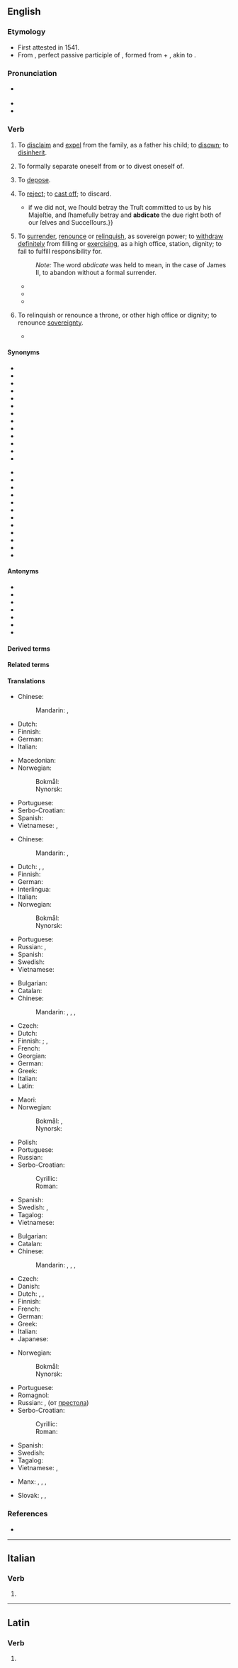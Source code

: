 ==English==

===Etymology===
{{root|en|ine-pro|*deyḱ-}}
* First attested in 1541.
* From {{der|en|la|abdicātus||renounced}}, perfect passive participle of {{m|la|abdicō||renounce, reject, disclaim}}, formed from {{m|la|ab||away}} + {{m|la|dicō||proclaim, dedicate, declare}}, akin to {{m|la|dīcō||say}}.

===Pronunciation===
* {{a|RP}} {{IPA|en|/ˈæb.dɪˌkeɪt/}}
* {{audio|en|En-us-abdicate.ogg|Audio (US)}}
* {{audio|en|en-ca-abdicate.ogg|Audio (CA)}}

===Verb===
{{en-verb}}

# {{lb|en|transitive|obsolete}} To [[disclaim]] and [[expel]] from the family, as a father his child; to [[disown]]; to [[disinherit]]. {{defdate|mid 16th – early 19th c.}}
# {{lb|en|transitive|reflexive|obsolete}} To formally separate oneself from or to divest oneself of. {{defdate|mid 16th – late 17th c.}}
# {{lb|en|transitive|obsolete}} To [[depose]]. {{defdate|early 17th – late 18th c.}}
# {{lb|en|transitive|obsolete}} To [[reject]]; to [[cast off]]; to discard. {{defdate|mid 16th – late 17th c.}}
#* {{RQ:Hall Olive-Tree|chapter=Hard Measure|page=48|passage=[W]e were legally call'd by his Majeſties writ to give our Attendance in Parliament, {{...}} if we did not, we ſhould betray the Truſt committed to us by his Majeſtie, and ſhamefully betray and '''abdicate''' the due right both of our ſelves and Succeſſours.}}
# {{lb|en|transitive}} To [[surrender]], [[renounce]] or [[relinquish]], as sovereign power; to [[withdraw]] [[definitely]] from filling or [[exercising]], as a high office, station, dignity; to fail to fulfill responsibility for. {{defdate|from mid 17th c.}}
#: {{ux|en|to '''abdicate''' the throne, the crown, the [[papacy]]}}
#: ''Note:'' The word ''abdicate'' was held to mean, in the case of James II, to abandon without a formal surrender.
#* {{RQ:Gibbon Roman Empire|passage=The cross-bearers '''abdicated''' their service.}}
#* {{RQ:Burke Revolution in France|passage=He '''abdicates''' all right to be his own governor.}}
#* {{quote-book|en|title=History of England from the Fall of Wolsey to the Death of Elizabeth|author={{w|James Anthony Froude}}|year=1856|passage=The understanding '''abdicates''' its functions.}}
# {{lb|en|intransitive}} To relinquish or renounce a throne, or other high office or dignity; to renounce [[sovereignty]]. {{defdate|First attested in the early 18th c.}}
#* {{RQ:Burke Revolution in France|passage=Though a king may '''abdicate''' for his own person, he cannot '''abdicate''' for the monarchy.}}

====Synonyms====
{{rel-top|synonyms of "abdicate"}}
* {{l|en|abandon}}
* {{l|en|abjure}}
* {{l|en|cast aside}}
* {{l|en|cast off}}
* {{l|en|cede}}
* {{l|en|desert}}
* {{l|en|disinherit}}
* {{l|en|disown}}
* {{l|en|forego}}
* {{l|en|forsake}}
* {{l|en|give up}}
* {{l|en|quit}}
* {{l|en|refuse}}
{{rel-mid}}
* {{l|en|reject}}
* {{l|en|relent}}
* {{l|en|relinquish}}
* {{l|en|renounce}}
* {{l|en|repudiate}}
* {{l|en|resign}}
* {{l|en|retire}}
* {{l|en|stand down}}
* {{l|en|surrender}}
* {{l|en|vacate}}
* {{l|en|waive}}
* {{l|en|yield}}
{{rel-bottom}}

====Antonyms====
* {{l|en|claim}}
* {{l|en|grasp}}
* {{l|en|maintain}}
* {{l|en|occupy}}
* {{l|en|retain}}
* {{l|en|seize}}
* {{l|en|usurp}}

====Derived terms====
{{col4|en
|abdicable
|abdicant
|abdication
|abdicator
}}

====Related terms====
{{rootsee|en|deyḱ}}

====Translations====
{{trans-top-also|to disclaim and expel from family|disinherit}}
* Chinese:
*: Mandarin: {{t+|cmn|辭職}}, {{t+|cmn|辞职|tr=cízhí}}
* Dutch: {{t+|nl|onterven}}
* Finnish: {{t+|fi|hylätä}}
* German: {{t+|de|ausstoßen}}
* Italian: {{t+|it|abdicare}}
{{trans-mid}}
* Macedonian: {{t|mk|се откажува}}
* Norwegian:
*: Bokmål: {{t|no|fornekte}}
*: Nynorsk: {{t|nn|fornekte}}
* Portuguese: {{t|pt|deserdar}}
* Serbo-Croatian: {{t+|sh|odreći}}
* Spanish: {{t+|es|abdicar}}
* Vietnamese: {{t+|vi|từ bỏ}}, {{t+|vi|bỏ}}
{{trans-bottom}}

{{trans-top|to formally separate oneself from or to divest oneself of}}
{{trans-mid}}
{{trans-bottom}}

{{trans-see|to depose|depose}}

{{trans-top|to reject, cast off, discard}}
* Chinese:
*: Mandarin: {{t+|cmn|拒絕}}, {{t+|cmn|拒绝|tr=jùjué}}
* Dutch: {{t+|nl|weigeren}}, {{t+|nl|afwijzen}}, {{t+|nl|verstoten}}
* Finnish: {{t+|fi|hylätä}}
* German: {{t+|de|verweigern}}
* Interlingua: {{t|ia|abdicar}}
* Italian: {{t+|it|abdicare}}
* Norwegian:
*: Bokmål: {{t|no|avvise}}
*: Nynorsk: {{t|nn|avvise}}
{{trans-mid}}
* Portuguese: {{t+|pt|abdicar}}
* Russian: {{t+|ru|отка́зываться|impf}}, {{t+|ru|отказа́ться|pf}}
* Spanish: {{t+|es|abdicar}}
* Swedish: {{t+|sv|avvisa}}
* Vietnamese: {{t+|vi|từ bỏ}}
{{trans-bottom}}

{{trans-top|to surrender or relinquish as sovereign power; to withdraw from filling or exercising}}
* Bulgarian: {{t|bg|отказвам се от}}
* Catalan: {{t+|ca|abdicar}}
* Chinese:
*: Mandarin: {{qualifier|give up throne}} {{t+|cmn|禪讓}}, {{t+|cmn|禅让|tr=shànràng}}, {{qualifier|leave any position}} {{t+|cmn|退位|tr=tuìwèi}}, {{t+|cmn|退出|tr=tuìchū}}
* Czech: {{t+|cs|abdikovat}}
* Dutch: {{t|nl|afstand doen|alt=afstand doen van}}
* Finnish: {{t|fi|[[luopua]] [[kruunusta]]}} {{q|give up throne}}; {{t|fi|[[erota]] [[virasta]]}}, {{t|fi|[[erota]] [[tehtävästä]]}} {{q|leave an office}}
* French: {{t+|fr|abdiquer}}
* Georgian: {{t|ka|გადადგომა}}
* German: {{t+|de|abdanken}}
* Greek: {{t+|el|αποποιούμαι}}
* Italian: {{t+|it|abdicare}}
* Latin: {{t+|la|abdicō}}
{{trans-mid}}
* Maori: {{t|mi|whakataka}}
* Norwegian:
*: Bokmål: {{t|no|frasi seg}}, {{t+|nb|abdisere}}
*: Nynorsk: {{t|nn|fråseie seg}}
* Polish: {{t+|pl|abdykować|impf|pf}}
* Portuguese: {{t+|pt|abdicar}}
* Russian: {{t|ru|[[слагать]] [[полномочие|полномочия]]}}
* Serbo-Croatian:
*: Cyrillic: {{t|sh|абдици́рати|impf|pf}}
*: Roman: {{t|sh|abdicírati|impf|pf}}
* Spanish: {{t+|es|abdicar}}
* Swedish: {{t+|sv|ge upp}}, {{t+|sv|avsäga sig}}
* Tagalog: {{t|tl|magbitiw}}
* Vietnamese: {{t+|vi|từ bỏ}}
{{trans-bottom}}

{{trans-top|to renounce a throne or other high office}}
* Bulgarian: {{t+|bg|абдикирам}}
* Catalan: {{t+|ca|abdicar}}
* Chinese:
*: Mandarin: {{qualifier|give up throne}} {{t+|cmn|禪讓}}, {{t+|cmn|禅让|tr=shànràng}}, {{qualifier|leave any position}} {{t+|cmn|退位|tr=tuìwèi}}, {{t+|cmn|退出|tr=tuìchū}}
* Czech: {{t+|cs|abdikovat}}
* Danish: {{t+|da|abdicere}}
* Dutch: {{t+check|nl|aftreden}}, {{t-check|nl|[[troonsafstand]] [[doen]]}} <!-- was "[[troonsafstand]] [[doen]]" - assumed sum-of-parts; if an idiom, remove the wikilinks to the individual words. see [[User:Kephir/gadgets/xte#Translation_fixing]] -->, {{t+check|nl|abdiceren}}
* Finnish: {{t+|fi|luopua}}
* French: {{t+|fr|abdiquer}}
* German: {{t+|de|abdanken}}
* Greek: {{t+|el|παραιτούμαι}}
* Italian: {{t+|it|abdicare}}
* Japanese: {{t+|ja|退位|tr=たいいする, taii suru|alt=退位する}}
{{trans-mid}}
* Norwegian:
*: Bokmål: {{t+|no|abdisere}}
*: Nynorsk: {{t|nn|abdisere}}
* Portuguese: {{t+|pt|abdicar}}
* Romagnol: {{t|rgn|abdichêr}}
* Russian: {{t+|ru|отрека́ться|impf}}, {{t+|ru|отре́чься|pf}} (от [[престол]]а)
* Serbo-Croatian:
*: Cyrillic: {{t|sh|абдици́рати|impf|pf}}
*: Roman: {{t|sh|abdicírati|impf|pf}}
* Spanish: {{t+|es|abdicar}}
* Swedish: {{t+|sv|abdikera}}
* Tagalog: {{t|tl|magdimiti}} {{qualifier|formally}}
* Vietnamese: {{t+|vi|thoái vị}}, {{t|vi|từ ngôi}}
{{trans-bottom}}

{{checktrans-top}}
* Manx: {{t-check|gv|cur seose}}, {{t-check|gv|irree ass}} {{qualifier|post}}, {{t-check|gv|lhig voish}} {{qualifier|as right}}, {{t-check|gv|ceau|alt=ceau (jeh)}} {{qualifier|as responsibility, etc.}}
{{trans-mid}}
* Slovak: {{qualifier|úradu}} {{t-check|sk|vzdať|alt=vzdať sa}} <!-- was "[[vzdať]] sa" - assumed inflected form or vocalised spelling; please verify if linking is acceptable. see [[User:Kephir/gadgets/xte#Translation_fixing]] -->, {{t-check|sk|odstúpiť}}, {{t-check|sk|zriecť|alt=zriecť sa}} <!-- was "[[zriecť]] sa" - assumed inflected form or vocalised spelling; please verify if linking is acceptable. see [[User:Kephir/gadgets/xte#Translation_fixing]] -->
{{trans-bottom}}

===References===
* {{R:Webster 1913}}

----

==Italian==

===Verb===
{{head|it|verb form}}

# {{inflection of|it|abdicare||2|p|pres|indc|;|2|p|impr}}

----

==Latin==

===Verb===
{{la-verb-form|abdicāte}}

# {{inflection of|la|abdicō||2|p|pres|actv|impr}}